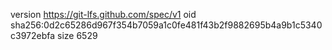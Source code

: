 version https://git-lfs.github.com/spec/v1
oid sha256:0d2c65286d967f354b7059a1c0fe481f43b2f9882695b4a9b1c5340c3972ebfa
size 6529
